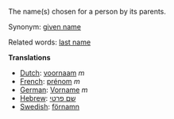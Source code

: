 The name(s) chosen for  a person by its parents.

Synonym: [[given name]]

Related words: [[last name]]

'''Translations'''
*[[Dutch]]: [[voornaam]] ''m''
*[[French]]: [[prénom]] ''m''
*[[German]]: [[Vorname]] ''m''
*[[Hebrew]]: [[שם פרטי]]
*[[Swedish]]: [[förnamn]]